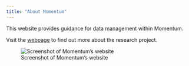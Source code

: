 ```yaml
---
title: "About Momentum"
---
```


This website provides guidance for data management within Momentum.

Visit the [webpage](https://momentummicroplastics.nl/) to find out more about the research project.

![Screenshot of Momentum's website](/images/website_scrshot.png)
